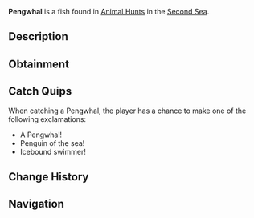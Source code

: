 {{FishInfobox
|image          = Pengwhal.png
|rarity         = Limited
|event          = Animal Hunt
|sea            = Second Sea
|location       = [[Animals - Sea 2]]
|sublocation    = 
|sources        = Fishing Rod
|radar_location = 
|prog_speed     = -5
|xp             = 1000
|weather        = Clear
|time           = 
|season         = Winter
|bait           = Squid
|base_weight    = 44
|base_value     = 450
|weight_range   = 29
|base_chance    = 60
|base_resil     = 70
}}
'''Pengwhal''' is a {{Rarity|Limited}} fish found in [[Animal Hunt]]s in the [[Second Sea]].

== Description ==
{{Description|A sleek swimmer with a horned snout, waddling through icy seas.|Bestiary Entry}}

== Obtainment ==
{{Description|It spears the chill where snow dusts the waves.|Bestiary Hint}}
{{Fish Availability|
Animal Hunt/Second Sea
|top_rods      = 
Firefly Rod\146095.53\167577;
Brick Built Rod\134536.61\141276.07;
Trident Rod\129550.51\127996.88;
Leviathan's Fang Rod\123292.45\82351.02;
Wildflower Rod\122959.54\121240.28;
Long Rod\119910.51\119910.51;
Fungal Rod\121502.24\121502.24;
Astralhook Rod\122315.48\135062.5;
Merchant Rod\119016.85\134290.98;
Adventurer's Rod\105436.29\111255.06;
Fischer's Rod\105590.37\103349.62;
Plastic Rod\99237.3\102910.93;
Verdant Shear Rod\118404.77\116984.81;
Free Spirit Rod\117737.75\83886.84;
Blazebringer Rod\114391.45\95318.56;
No-Life Rod\109672.18\108341.94;
Seraphic Rod\104418.21\103165.98;
Challenger's Rod\100673.07\99129.94;
Rod Of The Forgotten Fang\99830.31\97573.04;
Depthseeker Rod\99608.11\99608.11;
Avalanche Rod\98634.35\98634.35;
Volcanic Rod\98218.77\97894.32;
Rod Of The Depths\98167.05\95453.64;
Zeus Rod\97784.44\97461.43;
Rod Of The Exalted One\96829.48\82262.5;
Ethereal Prism Rod\95840.1\61911.36;
Steady Rod\80566.68\80566.68
|recommended   = Astralhook Rod
}}

== Catch Quips ==
When catching a Pengwhal, the player has a chance to make one of the following exclamations:
* A Pengwhal!
* Penguin of the sea!
* Icebound swimmer!

== Change History ==
{{Change History|{{subst:Current Version}}}}

== Navigation ==
{{Fish Navbox|Animals - Sea 2}}